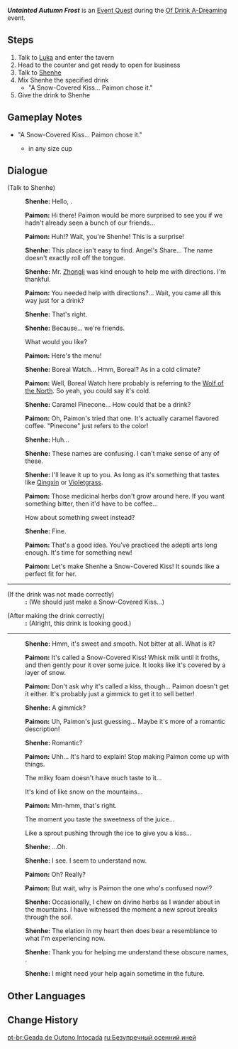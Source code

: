 {{Quest Infobox
|id            = 70509
|image         = Event Quest Untainted Autumn Frost.png
|type          = World
|region        = Mondstadt
|area          = Starfell Valley
|subarea       = Mondstadt City
|event_name    = Of Drink A-Dreaming
|requirement   = Complete [[Dandelion, Rose, and Windwheel Aster]] and [[Surrounded by the Aroma of Tea]]
|startLocation = [[City of Mondstadt]], [[Mondstadt]]
|next          = 
|rewards       = Primogem*30;Mora*20,000
|otherRewards  = 
|characters    = Paimon; Shenhe; Traveler
|voiced        = yes
}}
'''''Untainted Autumn Frost''''' is an [[Event Quest]] during the [[Of Drink A-Dreaming]] event.

==Steps==
# Talk to [[Luka]] and enter the tavern
# Head to the counter and get ready to open for business
# Talk to [[Shenhe]]
# Mix Shenhe the specified drink
#* "A Snow-Covered Kiss... Paimon chose it."
# Give the drink to Shenhe

==Gameplay Notes==
* "A Snow-Covered Kiss... Paimon chose it."
** {{Ingredient|Juice|2}}{{Ingredient|Milk|1}} in any size cup

==Dialogue==
{{Quest Description|"Is the white-haired lady passing by an adeptus from Liyue?"<br>"I can't tell. Can you?" "Me, neither..."}}
{{Dialogue Start}}
:{{Black Screen|Another familiar face has arrived at the tavern.}}
;(Talk to Shenhe)
:{{A|vo eqtj008 1 shenhe 01.ogg}} '''Shenhe:''' Hello, {{Traveler}}.
:{{A|vo eqtj008 1 paimon 01.ogg}} '''Paimon:''' Hi there! Paimon would be more surprised to see you if we hadn't already seen a bunch of our friends...
:{{A|vo eqtj008 1 paimon 02.ogg}} '''Paimon:''' Huh!? Wait, you're Shenhe! This is a surprise!
:{{A|vo eqtj008 1 shenhe 02.ogg}} '''Shenhe:''' This place isn't easy to find. Angel's Share... The name doesn't exactly roll off the tongue.
:{{A|vo eqtj008 1 shenhe 03.ogg}} '''Shenhe:''' Mr. [[Zhongli]] was kind enough to help me with directions. I'm thankful.
:{{A|vo eqtj008 1 paimon 03.ogg}} '''Paimon:''' You needed help with directions?... Wait, you came all this way just for a drink?
:{{A|vo eqtj008 1 shenhe 04.ogg}} '''Shenhe:''' That's right.
:{{A|vo eqtj008 1 shenhe 05.ogg}} '''Shenhe:''' Because... we're friends.
:{{DIcon}} What would you like?
:{{A|vo eqtj008 1 paimon 04.ogg}} '''Paimon:''' Here's the menu!
:{{A|vo eqtj008 1 shenhe 06.ogg}} '''Shenhe:''' Boreal Watch... Hmm, Boreal? As in a cold climate?
:{{A|vo eqtj008 1 paimon 05.ogg}} '''Paimon:''' Well, Boreal Watch here probably is referring to the [[Wolf of the North]]. So yeah, you could say it's cold.
:{{A|vo eqtj008 1 shenhe 07.ogg}} '''Shenhe:''' Caramel Pinecone... How could that be a drink?
:{{A|vo eqtj008 1 paimon 06.ogg}} '''Paimon:''' Oh, Paimon's tried that one. It's actually caramel flavored coffee. "Pinecone" just refers to the color!
:{{A|vo eqtj008 1 shenhe 08.ogg}} '''Shenhe:''' Huh...
:{{A|vo eqtj008 1 shenhe 09.ogg}} '''Shenhe:''' These names are confusing. I can't make sense of any of these.
:{{A|vo eqtj008 1 shenhe 10.ogg}} '''Shenhe:''' I'll leave it up to you. As long as it's something that tastes like [[Qingxin]] or [[Violetgrass]].
:{{A|vo eqtj008 1 paimon 07.ogg}} '''Paimon:''' Those medicinal herbs don't grow around here. If you want something bitter, then it'd have to be coffee...
:{{DIcon}} How about something sweet instead?
:{{A|vo eqtj008 1 shenhe 11.ogg}} '''Shenhe:''' Fine.
:{{A|vo eqtj008 1 paimon 08.ogg}} '''Paimon:''' That's a good idea. You've practiced the adepti arts long enough. It's time for something new!
:{{A|vo eqtj008 1 paimon 09.ogg}} '''Paimon:''' Let's make Shenhe a Snow-Covered Kiss! It sounds like a perfect fit for her.
----
;(If the drink was not made correctly)
:'''{{Traveler}}:''' (We should just make a Snow-Covered Kiss...)

;(After making the drink correctly)
:'''{{Traveler}}:''' (Alright, this drink is looking good.)
----
:{{A|vo eqtj008 2 shenhe 01.ogg|}} '''Shenhe:''' Hmm, it's sweet and smooth. Not bitter at all. What is it?
:{{A|vo eqtj008 2 paimon 01.ogg|}} '''Paimon:''' It's called a Snow-Covered Kiss! Whisk milk until it froths, and then gently pour it over some juice. It looks like it's covered by a layer of snow.
:{{A|vo eqtj008 2 paimon 02.ogg|}} '''Paimon:''' Don't ask why it's called a kiss, though... Paimon doesn't get it either. It's probably just a gimmick to get it to sell better!
:{{A|vo eqtj008 2 shenhe 02.ogg|}} '''Shenhe:''' A gimmick?
:{{A|vo eqtj008 2 paimon 03.ogg|}} '''Paimon:''' Uh, Paimon's just guessing... Maybe it's more of a romantic description!
:{{A|vo eqtj008 2 shenhe 03.ogg|}} '''Shenhe:''' Romantic?
:{{A|vo eqtj008 2 paimon 04.ogg|}} '''Paimon:''' Uhh... It's hard to explain! Stop making Paimon come up with things.
:{{DIcon}} The milky foam doesn't have much taste to it...
:{{DIcon}} It's kind of like snow on the mountains...
:{{A|vo eqtj008 2 paimon 05.ogg|}} '''Paimon:''' Mm-hmm, that's right.
:{{DIcon}} The moment you taste the sweetness of the juice...
:{{DIcon}} Like a sprout pushing through the ice to give you a kiss...
:{{A|vo eqtj008 2 shenhe 04.ogg|}} '''Shenhe:''' ...Oh.
:{{A|vo eqtj008 2 shenhe 05.ogg|}} '''Shenhe:''' I see. I seem to understand now.
:{{A|vo eqtj008 2 paimon 06.ogg|}} '''Paimon:''' Oh? Really?
:{{A|vo eqtj008 2 paimon 07.ogg|}} '''Paimon:''' But wait, why is Paimon the one who's confused now!?
:{{A|vo eqtj008 2 shenhe 06.ogg|}} '''Shenhe:''' Occasionally, I chew on divine herbs as I wander about in the mountains. I have witnessed the moment a new sprout breaks through the soil.
:{{A|vo eqtj008 2 shenhe 07.ogg|}} '''Shenhe:''' The elation in my heart then does bear a resemblance to what I'm experiencing now.
:{{A|vo eqtj008 2 shenhe 08.ogg|}} '''Shenhe:''' Thank you for helping me understand these obscure names, {{Traveler}}.
:{{A|vo eqtj008 2 shenhe 09.ogg|}} '''Shenhe:''' I might need your help again sometime in the future.
{{Dialogue End}}

==Other Languages==
{{Other Languages
|en      = Untainted Autumn Frost
|zhs     = 未染尘埃的秋霜
|zhs_rm  = Wèi Rǎn Chén'āi de Qiūshuāng
|zht     = 未染塵埃的秋霜
|zht_rm  = Wèi Rǎn Chén'āi de Qiūshuāng
|zh_tl   = 
|ja      = 汚れ無き秋霜
|ja_rm   = Yogore Naki Shuusou
|ja_tl   = Untainted Autumn Frost
|ko      = 티 없는 가을 서리
|ko_rm   = Ti Eomneun Gaeul Seori
|ko_tl   = Untainted Autumn Frost
|es      = Escarcha impoluta
|es_tl   = Pristine Frost
|fr      = Un impeccable givre d'automne
|fr_tl   = An Impeccable Autumn Frost
|ru      = Безупречный осенний иней
|ru_tl   = Unstained Autumn Frost
|th      = น้ำค้างที่ไร้ฝุ่นในฤดูใบไม้ร่วง
|th_rm   = 
|th_tl   = 
|vi      = Sương Giá Chưa Vướng Bụi Trần
|vi_tl   = 
|de      = Unbefleckter Herbstfrost
|de_tl   = Untainted Autumn Frost
|id      = Es Musim Gugur yang Tak Bernoda
|id_tl   = Spotless Autumn Ice
|pt      = Geada de Outono Intocada
|pt_tl   = 
}}

==Change History==
{{Change History|2.5}}

[[pt-br:Geada de Outono Intocada]]
[[ru:Безупречный осенний иней]]